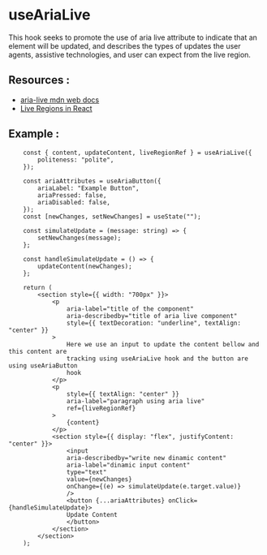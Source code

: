 
<Meta of={AriaLive} />

# **useAriaLive**

This hook seeks to promote the use of aria live attribute to indicate that an element will be updated, and describes the types of updates the user agents, assistive technologies, and user can expect from the live region.

## **Resources** :

- [aria-live mdn web docs](https://developer.mozilla.org/en-US/docs/Web/Accessibility/ARIA/Attributes/aria-live)
- [Live Regions in React ](https://dev.to/abbeyperini/live-regions-in-react-4dmd)

## **Example** :

```tsx
    const { content, updateContent, liveRegionRef } = useAriaLive({
        politeness: "polite",
    });

    const ariaAttributes = useAriaButton({
        ariaLabel: "Example Button",
        ariaPressed: false,
        ariaDisabled: false,
    });
    const [newChanges, setNewChanges] = useState("");

    const simulateUpdate = (message: string) => {
        setNewChanges(message);
    };

    const handleSimulateUpdate = () => {
        updateContent(newChanges);
    };

    return (
        <section style={{ width: "700px" }}>
            <p
                aria-label="title of the component"
                aria-describedby="title of aria live component"
                style={{ textDecoration: "underline", textAlign: "center" }}
            >
                Here we use an input to update the content bellow and this content are
                tracking using useAriaLive hook and the button are using useAriaButton
                hook
            </p>
            <p
                style={{ textAlign: "center" }}
                aria-label="paragraph using aria live"
                ref={liveRegionRef}
            >
                {content}
            </p>
            <section style={{ display: "flex", justifyContent: "center" }}>
                <input
                aria-describedby="write new dinamic content"
                aria-label="dinamic input content"
                type="text"
                value={newChanges}
                onChange={(e) => simulateUpdate(e.target.value)}
                />
                <button {...ariaAttributes} onClick={handleSimulateUpdate}>
                Update Content
                </button>
            </section>
        </section>
    );
```